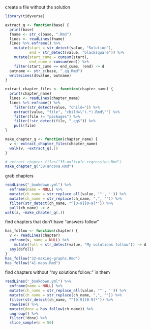 create a file without the solution

```r
library(tidyverse)
```

```r
extract_q <- function(base) {
  print(base)
  fname <- str_c(base, ".Rmd")
  lines <- readLines(fname)
  lines %>% enframe() %>% 
    mutate(start = str_detect(value, "Solution"),
           end = str_detect(value, "blacksquare")) %>% 
    mutate(start_cume = cumsum(start),
           end_cume = cumsum(end)) %>% 
    filter(start_cume == end_cume, !end) -> d
  outname <- str_c(base, "_qq.Rmd")
  writeLines(d$value, outname)
}
```


```r
extract_chapter_files <- function(chapter_name) {
  print(chapter_name)
  lines <- readLines(chapter_name)
  lines %>% enframe() %>% 
    filter(str_detect(value, "child=")) %>% 
    extract(value, "file", "child=\"(.*).Rmd\"") %>% 
    filter(file != "packages") %>% 
    filter(!str_detect(file, "_qq$")) %>% 
    pull(file)
}
```

```r
make_chapter_q <- function(chapter_name) {
  v <- extract_chapter_files(chapter_name)
  walk(v, ~extract_q(.))
}
```


```r
# extract_chapter_files("35-multiple-regression.Rmd")
make_chapter_q("38-ancova.Rmd")
```

grab chapters

```r
readLines("_bookdown.yml") %>% 
  enframe(name = NULL) %>% 
  mutate(ch_name = str_replace_all(value, '"', '')) %>% 
  mutate(ch_name = str_replace(ch_name, ",", "")) %>% 
  filter(str_detect(ch_name, "^[0-9][0-9]*")) %>% 
  pull(ch_name) -> z
walk(z, ~make_chapter_q(.))
```

find chapters that don't have "answers follow"

```r
has_follow <- function(chapter) {
  v <- readLines(chapter)
  enframe(v, name = NULL) %>% 
    mutate(foll = str_detect(value, "My solutions follow")) -> d
  any(d$foll)
}
has_follow("32-making-graphs.Rmd")
has_follow("41-maps.Rmd")
```

find chapters without "my solutions follow:" in them

```r
readLines("_bookdown.yml") %>% 
  enframe(name = NULL) %>% 
  mutate(ch_name = str_replace_all(value, '"', '')) %>% 
  mutate(ch_name = str_replace(ch_name, ",", "")) %>% 
  filter(str_detect(ch_name, "^[0-9][0-9]*")) %>% 
  rowwise() %>% 
  mutate(done = has_follow(ch_name)) %>% 
  ungroup() %>% 
  filter(!done) %>% 
  slice_sample(n = 50)
```

